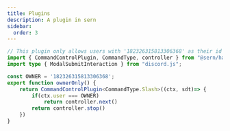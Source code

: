 ```yaml
---
title: Plugins
description: A plugin in sern
sidebar:
  order: 3
---
```


```ts
// This plugin only allows users with '182326315813306368' as their id to use this command.
import { CommandControlPlugin, CommandType, controller } from "@sern/handler";
import type { ModalSubmitInteraction } from "discord.js";

const OWNER = '182326315813306368';
export function ownerOnly() {
    return CommandControlPlugin<CommandType.Slash>((ctx, sdt)=> {
        if(ctx.user === OWNER) 
            return controller.next()
        return controller.stop()
    })
}
```
